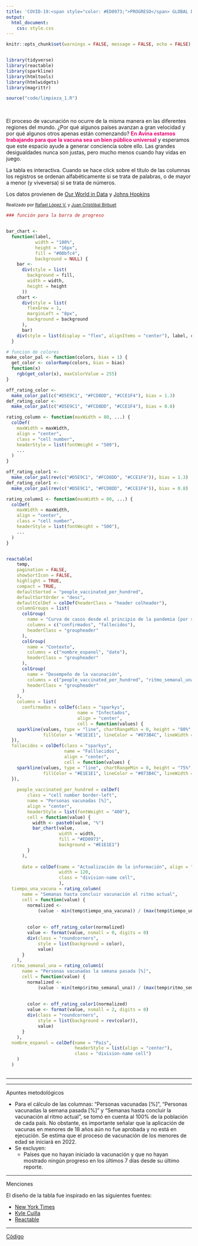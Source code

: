 ```yaml
---
title: 'COVID-19:<span style="color: #ED0973;">PROGRESO</span> GLOBAL DE VACUNACIÓN'
output: 
  html_document: 
    css: style.css
---
```


```r
knitr::opts_chunk$set(warnings = FALSE, message = FALSE, echo = FALSE)


library(tidyverse)
library(reactable)
library(sparkline)
library(htmltools)
library(htmlwidgets)
library(magrittr)

source("code/limpieza_1.R")
```

<br>

El proceso de vacunación no ocurre de la misma manera en las diferentes regiones del mundo. ¿Por qué algunos países avanzan a gran velocidad y por qué algunos otros apenas están comenzando?  <span style="color: #ED0973;">**En Avina estamos trabajando para que la vacuna sea un bien público universal**</span> y esperamos que este espacio ayude a generar conciencia sobre ello. Las grandes desigualdades nunca son justas, pero mucho menos cuando hay vidas en juego.

La tabla es interactiva. Cuando se hace click sobre el título de las columnas los registros se ordenan alfabéticamente si se trata de palabras, o de mayor a menor</span> (y viveversa) si se trata de números.  

Los datos provienen de [Our World in Data](https://github.com/owid/covid-19-data/blob/master/public/data/README.md) y [Johns Hopkins](https://github.com/CSSEGISandData/COVID-19)

<small>Realizado por [Rafael López V.](https://rafalopezv.io/) y [Juan Cristóbal Birbuet](https://www.linkedin.com/in/juan-cristóbal-birbuet-rosazza-b563208/)</small>
<br>
```r
### función para la barra de progreso


bar_chart <-
  function(label,
           width = "100%",
           height = "16px",
           fill = "#00bfc4",
           background = NULL) {
    bar <-
      div(style = list(
        background = fill,
        width = width,
        height = height
      ))
    chart <-
      div(style = list(
        flexGrow = 1,
        marginLeft = "8px",
        background = background
      ),
      bar)
    div(style = list(display = "flex", alignItems = "center"), label, chart)
  }

# funcion de colores 
make_color_pal <- function(colors, bias = 1) {
  get_color <- colorRamp(colors, bias = bias)
  function(x)
    rgb(get_color(x), maxColorValue = 255)
}

off_rating_color <-
  make_color_pal(c("#D5E9C1", "#FCD8DD", "#CCE1F4"), bias = 1.3)
def_rating_color <-
  make_color_pal(c("#D5E9C1", "#FCD8DD", "#CCE1F4"), bias = 0.8)

rating_column <- function(maxWidth = 80, ...) {
  colDef(
    maxWidth = maxWidth,
    align = "center",
    class = "cell number",
    headerStyle = list(fontWeight = "500"),
    ...
  )
}

off_rating_color1 <-
  make_color_pal(rev(c("#D5E9C1", "#FCD8DD", "#CCE1F4")), bias = 1.3)
def_rating_color1 <-
  make_color_pal(rev(c("#D5E9C1", "#FCD8DD", "#CCE1F4")), bias = 0.8)

rating_column1 <- function(maxWidth = 80, ...) {
  colDef(
    maxWidth = maxWidth,
    align = "center",
    class = "cell number",
    headerStyle = list(fontWeight = "500"),
    ...
  )
}


reactable(
    temp,
    pagination = FALSE,
    showSortIcon = FALSE,
    highlight = TRUE,
    compact = TRUE,
    defaultSorted = "people_vaccinated_per_hundred",
    defaultSortOrder = "desc",
    defaultColDef = colDef(headerClass = "header colheader"),
    columnGroups = list(
      colGroup(
        name = "Curva de casos desde el principio de la pandemia [por semana]",
        columns = c("confirmados", "fallecidos"),
        headerClass = "groupheader"
      ),
      colGroup(
        name = "Contexto",
        columns = c("nombre_espanol", "date"),
        headerClass = "groupheader"
      ),
      colGroup(
        name = "Desempeño de la vacunación",
        columns = c("people_vaccinated_per_hundred", "ritmo_semanal_una", "tiempo_una_vacuna"),
        headerClass = "groupheader"
      )
    ),
    columns = list(
      confirmados = colDef(class = "sparkys",
                           name = "Infectados",
                           align = "center",
                           cell = function(values) {
    sparkline(values, type = "line", chartRangeMin = 0, height = "80%", width = "70%",
              fillColor = "#E1E1E1", lineColor = "#073B4C", lineWidth = 3)
  }),
  fallecidos = colDef(class = "sparkys",
                      name = "Falllecidos",
                      align = "center",
                      cell = function(values) {
    sparkline(values, type = "line", chartRangeMin = 0, height = "75%", width = "60%",
              fillColor = "#E1E1E1", lineColor = "#073B4C", lineWidth = 3)
  }),
      
    people_vaccinated_per_hundred = colDef(
        class = "cell number border-left",
        name = "Personas vacunadas [%]",
        align = "center",
        headerStyle = list(fontWeight = "400"),
        cell = function(value) {
          width <- paste0(value, "%")
          bar_chart(value,
                    width = width,
                    fill = "#ED0973",
                    background = "#E1E1E1")
        }
      ),
      
      date = colDef(name = "Actualización de la información", align = "center", 
                    width = 120, 
                    class = "division-name cell",
                    ),
  tiempo_una_vacuna = rating_column(
      name = "Semanas hasta concluir vacunación al ritmo actual",
      cell = function(value) {
        normalized <-
            (value - min(temp$tiempo_una_vacuna)) / (max(temp$tiempo_una_vacuna) - min(temp$tiempo_una_vacuna))
            
          
        color <- off_rating_color(normalized)
        value <- format(value, nsmall = 0, digits = 0)
        div(class = "roundcorners",
            style = list(background = color),
            value)
      }
    ),
  ritmo_semanal_una = rating_column1(
      name = "Personas vacunadas la semana pasada [%]",
      cell = function(value) {
        normalized <-
            (value - min(temp$ritmo_semanal_una)) / (max(temp$ritmo_semanal_una) - min(temp$ritmo_semanal_una))
            
          
        color <- off_rating_color1(normalized)
        value <- format(value, nsmall = 2, digits = 0)
        div(class = "roundcorners",
            style = list(background = rev(color)),
            value)
      }
    ),
  nombre_espanol = colDef(name = "País",
                          headerStyle = list(align = "center"),
                          class = "division-name cell")
    )
  )
    
```

<hr>


<hr>
Apuntes metodológicos

- Para el cálculo de las columnas: "Personas vacunadas [%]", "Personas vacunadas la semana pasada [%]" y "Semanas hasta concluir la vacunación al ritmo actual", se tomó en cuenta al 100% de la población de cada país. No obstante, es importante señalar que la aplicación de vacunas en menores de 18 años aún no fue aprobada y no está en ejecución. Se estima que el proceso de vacunación de los menores de edad se iniciará en 2022.
- Se excluyen:
  - Países que no hayan iniciado la vacunación y que no hayan mostrado ningún progreso en los últimos 7 días desde su último reporte.

<hr>
Menciones

El diseño de la tabla fue inspirado en las siguientes fuentes:

- [New York Times](https://www.nytimes.com/interactive/2021/01/25/world/europe/global-vaccination-population-rate.html)
- [Kyle Cuilla](https://community.rstudio.com/t/2019-nfl-team-ratings-table-contest-submission/81205)
- [Reactable](https://glin.github.io/reactable/)

<hr>
[Código](https://github.com/rafalopezv/vaccines)

<!-- <center><img src = "input/logo_avina.png" width = "12%" height = "12%"></center> -->
<br>









